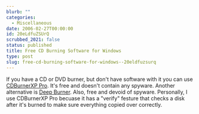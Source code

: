 ```yaml
---
blurb: ""
categories:
  - Miscellaneous
date: 2006-02-27T00:00:00
id: 20eLdfuZSUrQ
scrubbed_2021: false
status: published
title: Free CD Burning Software for Windows
type: post
slug: free-cd-burning-software-for-windows--20eldfuzsurq
---
```


If you have a CD or DVD burner, but don't have software with it you
can use [CDBurnerXP Pro](http://www.cdburnerxp.se/). It's free and
doesn't contain any spyware. Another alternative is
[Deep Burner](http://www.deepburner.com/). Also, free and devoid of
spyware. Personally, I use CDBurnerXP Pro becuase it has a "verify"
festure that checks a disk after it's burned to make sure
everything copied over correctly.